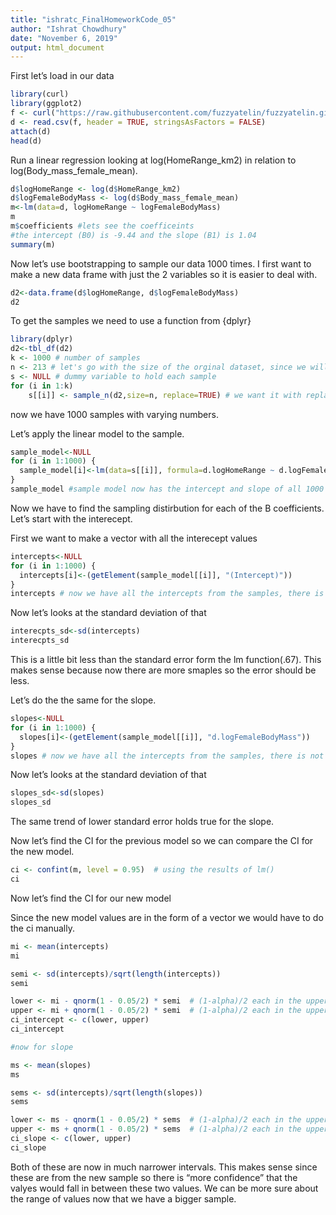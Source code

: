 ```yaml
---
title: "ishratc_FinalHomeworkCode_05"
author: "Ishrat Chowdhury"
date: "November 6, 2019"
output: html_document
---
```


First let's load in our data
```r
library(curl)
library(ggplot2)
f <- curl("https://raw.githubusercontent.com/fuzzyatelin/fuzzyatelin.github.io/master/AN597_Fall19/KamilarAndCooperData.csv")
d <- read.csv(f, header = TRUE, stringsAsFactors = FALSE)
attach(d)
head(d)
```

Run a linear regression looking at log(HomeRange_km2) in relation to log(Body_mass_female_mean).

```r
d$logHomeRange <- log(d$HomeRange_km2)
d$logFemaleBodyMass <- log(d$Body_mass_female_mean)
m<-lm(data=d, logHomeRange ~ logFemaleBodyMass)
m
m$coefficients #lets see the coefficeints 
#the intercept (B0) is -9.44 and the slope (B1) is 1.04
summary(m)
```

Now let's use bootstrapping to sample our data 1000 times. I first want to make a new data frame with just the 2 variables so it is easier to deal with.

```r
d2<-data.frame(d$logHomeRange, d$logFemaleBodyMass)
d2
```

To get the samples we need to use a function from {dplyr}

```r

library(dplyr)
d2<-tbl_df(d2)
k <- 1000 # number of samples
n <- 213 # let's go with the size of the orginal dataset, since we will allow replacement it should still generate different samples
s <- NULL # dummy variable to hold each sample
for (i in 1:k)
    s[[i]] <- sample_n(d2,size=n, replace=TRUE) # we want it with replacement, because we don't want reshuffling of the same dataset

```

now we have 1000 samples with varying numbers.

Let's apply the linear model to the sample.

```r
sample_model<-NULL
for (i in 1:1000) {
  sample_model[i]<-lm(data=s[[i]], formula=d.logHomeRange ~ d.logFemaleBodyMass)
}
sample_model #sample model now has the intercept and slope of all 1000 smaples 
```

Now we have to find the sampling distirbution for each of the B coefficients. Let's start with the interecept.

First we want to make a vector with all the interecept values

```r
intercepts<-NULL
for (i in 1:1000) {
  intercepts[i]<-(getElement(sample_model[[i]], "(Intercept)"))
}
intercepts # now we have all the intercepts from the samples, there is not exactl 1000 samples because some had a  NULL value for intercept
```

Now let's looks at the standard deviation of that

```r
interecpts_sd<-sd(intercepts)
interecpts_sd
```

This is a little bit less than the standard error form the lm function(.67). This makes sense because now there are more smaples so the error should be less. 

Let's do the the same for the slope.


```r
slopes<-NULL
for (i in 1:1000) {
  slopes[i]<-(getElement(sample_model[[i]], "d.logFemaleBodyMass"))
}
slopes # now we have all the intercepts from the samples, there is not exactl 1000 samples because some had a  NULL value for intercept
```

Now let's looks at the standard deviation of that

```r
slopes_sd<-sd(slopes)
slopes_sd
```

The same trend of lower standard error holds true for the slope.

Now let's find the CI for the previous model so we can compare the CI for the new model.

```r
ci <- confint(m, level = 0.95)  # using the results of lm()
ci
```

Now let's find the CI for our new model

Since the new model values are in the form of a vector we would have to do the ci manually.

```r

mi <- mean(intercepts)
mi

semi <- sd(intercepts)/sqrt(length(intercepts))
semi

lower <- mi - qnorm(1 - 0.05/2) * semi  # (1-alpha)/2 each in the upper and lower tails of the distribution
upper <- mi + qnorm(1 - 0.05/2) * semi  # (1-alpha)/2 each in the upper and lower tails of the distribution
ci_intercept <- c(lower, upper)
ci_intercept

#now for slope

ms <- mean(slopes)
ms

sems <- sd(intercepts)/sqrt(length(slopes))
sems

lower <- ms - qnorm(1 - 0.05/2) * sems  # (1-alpha)/2 each in the upper and lower tails of the distribution
upper <- ms + qnorm(1 - 0.05/2) * sems  # (1-alpha)/2 each in the upper and lower tails of the distribution
ci_slope <- c(lower, upper)
ci_slope
```

Both of these are now in much narrower intervals. This makes sense since these are from the new sample so there is "more confidence" that the valyes would fall in between these two values. We can be more sure about the range of values now that we have a bigger sample.
